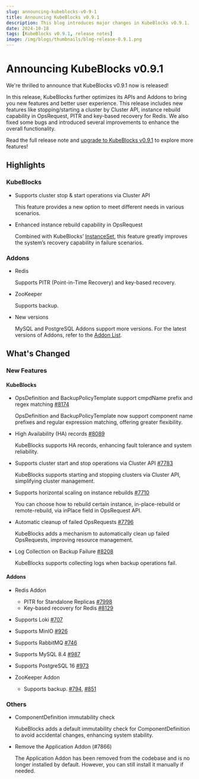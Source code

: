 ```yaml
---
slug: announcing-kubeblocks-v0-9-1
title: Announcing KubeBlocks v0.9.1
description: This blog introduces major changes in KubeBlocks v0.9.1.
date: 2024-10-18
tags: [KubeBlocks v0.9.1, release notes]
image: /img/blogs/thumbnails/blog-release-0.9.1.png
---
```


# Announcing KubeBlocks v0.9.1

We're thrilled to announce that KubeBlocks v0.9.1 now is released!

In this release, KubeBlocks further optimizes its APIs and Addons to bring you new features and better user experience. This release includes new features like stopping/starting a cluster by Cluster API, instance rebuild capability in OpsRequest, PITR and key-based recovery for Redis. We also fixed some bugs and introduced several improvements to enhance the overall functionality.

Read the full release note and [upgrade to KubeBlocks v0.9.1](https://kubeblocks.io/docs/preview/user_docs/upgrade/upgrade-with-kbcli/upgrade-kubeblocks-to-0.9.1) to explore more features!

## Highlights

### KubeBlocks

- Supports cluster stop & start operations via Cluster API

   This feature provides a new option to meet different needs in various scenarios.

- Enhanced instance rebuild capability in OpsRequest

   Combined with KubeBlocks’ [InstanceSet](https://kubeblocks.io/blog/instanceset-introduction), this feature greatly improves the system’s recovery capability in failure scenarios.

### Addons

- Redis
  
   Supports PITR (Point-in-Time Recovery) and key-based recovery.

- ZooKeeper

   Supports backup.

- New versions

   MySQL and PostgreSQL Addons support more versions. For the latest versions of Addons, refer to the [Addon List](https://github.com/apecloud/kubeblocks-addons?tab=readme-ov-file#supported-add-ons).

## What's Changed

### New Features

#### KubeBlocks

- OpsDefinition and BackupPolicyTemplate support cmpdName prefix and regex matching [#8174](https://github.com/apecloud/kubeblocks/pull/8174)

   OpsDefinition and BackupPolicyTemplate now support component name prefixes and regular expression matching, offering greater flexibility.

- High Availability (HA) records [#8089](https://github.com/apecloud/kubeblocks/pull/8089)

   KubeBlocks supports HA records, enhancing fault tolerance and system reliability.

- Supports cluster start and stop operations via Cluster API [#7783](https://github.com/apecloud/kubeblocks/pull/7783)

   KubeBlocks supports starting and stopping clusters via Cluster API, simplifying cluster management.

- Supports horizontal scaling on instance rebuilds  [#7710](https://github.com/apecloud/kubeblocks/pull/7710)

   You can choose how to rebuild certain instance, in-place-rebuild or remote-rebuild, via inPlace field in OpsRequest API.

- Automatic cleanup of failed OpsRequests [#7796](https://github.com/apecloud/kubeblocks/pull/7796)

   KubeBlocks adds a mechanism to automatically clean up failed OpsRequests, improving resource management.

- Log Collection on Backup Failure [#8208](https://github.com/apecloud/kubeblocks/pull/8208)

   KubeBlocks supports collecting logs when backup operations fail.

#### Addons

- Redis Addon
  - PITR for Standalone Replicas [#7998](https://github.com/apecloud/kubeblocks/pull/7998)
  - Key-based recovery for Redis [#8129](https://github.com/apecloud/kubeblocks/pull/8129)
- Supports Loki [#707](https://github.com/apecloud/kubeblocks-addons/pull/707)
- Supports MinIO [#926](https://github.com/apecloud/kubeblocks-addons/pull/926)
- Supports RabbitMQ [#746](https://github.com/apecloud/kubeblocks-addons/pull/746)
- Supports MySQL 8.4 [#987](https://github.com/apecloud/kubeblocks-addons/pull/987)
- Supports PostgreSQL 16 [#973](https://github.com/apecloud/kubeblocks-addons/pull/973)
- ZooKeeper Addon

   - Supports backup. [#794](https://github.com/apecloud/kubeblocks-addons/pull/794), [#851](https://github.com/apecloud/kubeblocks-addons/pull/851)

### Others

- ComponentDefinition immutability check

   KubeBlocks adds a default immutability check for ComponentDefinition to avoid accidental changes, enhancing system stability.

- Remove the Application Addon (#7866)

   The Application Addon has been removed from the codebase and is no longer installed by default. However, you can still install it manually if needed.
